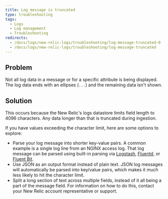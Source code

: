 ```yaml
---
title: Log message is truncated
type: troubleshooting
tags:
  - Logs
  - Log management
  - Troubleshooting
redirects:
  - /docs/logs/new-relic-logs/troubleshooting/log-message-truncated-0
  - /docs/logs/new-relic-logs/troubleshooting/log-message-truncated
---
```


## Problem

Not all log data in a message or for a specific attribute is being displayed. The log data ends with an ellipses (`...`) and the remaining data isn't shown.

## Solution

This occurs because the New Relic's logs datastore limits field length to 4096 characters. Any data longer than that is truncated during ingestion.

If you have values exceeding the character limit, here are some options to explore:

* Parse your log message into shorter key-value pairs. A common example is a single log line from an NGINX access log. That log message can be parsed using built-in parsing via [Logstash](https://www.elastic.co/guide/en/logstash/current/logstash-config-for-filebeat-modules.html#parsing-nginx), [Fluentd](https://docs.fluentd.org/parser/nginx), or [Fluent Bit](https://fluentbit.io/documentation/0.12/parser/).
* Use JSON as an output format instead of plain text. JSON log messages will automatically be parsed into key/value pairs, which makes it much less likely to hit the character limit.
* Split a long section of text across multiple fields, instead of it all being a part of the message field. For information on how to do this, contact your New Relic account representative or support.
